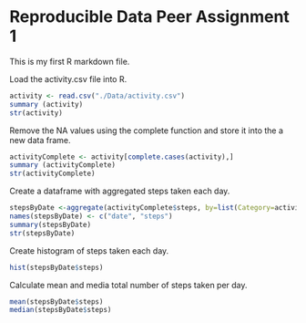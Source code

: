Reproducible Data Peer Assignment 1
=======================================================

This is my first R markdown file.

Load the activity.csv file into R.

```r
activity <- read.csv("./Data/activity.csv")
summary (activity)
str(activity)
```

Remove the NA values using the complete function and store it into the a new data frame.

```r
activityComplete <- activity[complete.cases(activity),]
summary (activityComplete)
str(activityComplete)
```

Create a dataframe with aggregated steps taken each day.

``` r
stepsByDate <-aggregate(activityComplete$steps, by=list(Category=activityComplete$date),FUN=sum)
names(stepsByDate) <- c("date", "steps")
summary(stepsByDate)
str(stepsByDate)
```

Create histogram of steps taken each day.
```r
hist(stepsByDate$steps)
```

Calculate mean and media total number of steps taken per day.
```r
mean(stepsByDate$steps)
median(stepsByDate$steps)
```


